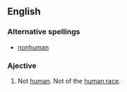==English==

===Alternative spellings===
*[[nonhuman]]

===Ajective===
{{en-adj}}

# Not [[human]]. Not of the [[human race]].